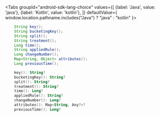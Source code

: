 
<Tabs
  groupId="android-sdk-lang-choice"
  values={[
    {label: 'Java', value: 'java'},
    {label: 'Kotlin', value: 'kotlin'},
  ]} defaultValue={ window.location.pathname.includes("Java") ? "java" : "kotlin" }>
  <TabItem value="java">

```java
    String key();
    String bucketingKey();
    String split();
    String treatment();
    Long time();
    String appliedRule();
    Long changeNumber();
    Map<String, Object> attributes();
    Long previousTime();
```

  </TabItem>
  <TabItem value="kotlin">

```kotlin
    key(): String?
    bucketingKey(): String?
    split(): String?
    treatment(): String?
    time(): Long?
    appliedRule(): String?
    changeNumber(): Long?
    attributes(): Map<String, Any?>?
    previousTime(): Long?
```

  </TabItem>
</Tabs>